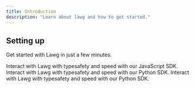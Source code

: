 ```yaml
---
title: Introduction
description: "Learn about lawg and how to get started."
---
```


## Setting up

Get started with Lawg in just a few minutes.

<CardGroup cols={2}>
  <Card
    title="JavaScript SDK"
    icon="pen-to-square"
    href="https://docs.lawg.dev/sdks/lawgjs/introduction"
  >
    Interact with Lawg with typesafety and speed with our JavaScript SDK.
  </Card>
  <Card
    title="Python SDK"
    icon="image"
    href="https://docs.lawg.dev/sdks/lawgpy/introduction"
  >
    Interact with Lawg with typesafety and speed with our Python SDK.
  </Card>
  <Card title="Leaf" icon="image" href="https://github.com/lawgdev/leaf">
    Interact with Lawg with typesafety and speed with our Python SDK.
  </Card>
</CardGroup>
